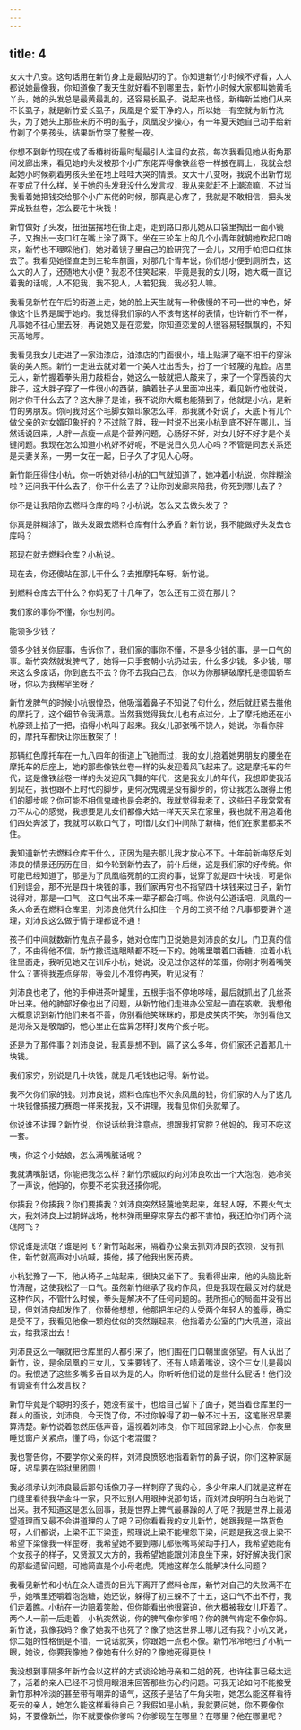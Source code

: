 ```yaml
---
---
---
```

title: 4
---




女大十八变。这句话用在新竹身上是最贴切的了。你知道新竹小时候不好看，人人都说她最像我，你知道像了我天生就好看不到哪里去，新竹小时候大家都叫她黄毛丫头，她的头发总是最黄最乱的，还容易长虱子。说起来也怪，新梅新兰她们从来不长虱子，就是新竹爱长虱子，凤凰是个爱干净的人，所以她一有空就为新竹洗头，为了她头上那些来历不明的虱子，凤凰没少操心，有一年夏天她自己动手给新竹剃了个男孩头，结果新竹哭了整整一夜。

你想不到新竹现在成了香椿树街最时髦最引人注目的女孩，每次我看见她从街角那间发廊出来，看见她的头发被那个小广东佬弄得像铁丝卷一样披在肩上，我就会想起她小时候剃着男孩头坐在地上哇哇大哭的情景。女大十八变呀，我说不出新竹现在变成了什么样，关于她的头发我没什么发言权，我从来就赶不上潮流嘛，不过当我看着她把钱交给那个小广东佬的时候，那真是心疼了，我就是不敢相信，把头发弄成铁丝卷，怎么要花十块钱！

新竹做好了头发，扭扭摆摆地在街上走，走到路口那儿她从口袋里掏出一面小镜子，又掏出一支口红在嘴上涂了两下。坐在三轮车上的几个小青年就朝她吹起口哨来，新竹也不理睬他们，她对着镜子里自己的脸研究了一会儿，又用手帕把口红抹去了。我看见她径直走到三轮车前面，对那几个青年说，你们想小便到厕所去，这么大的人了，还随地大小便？我忍不住笑起来，毕竟是我的女儿呀，她大概一直记着我的话呢，人不犯我，我不犯人，人若犯我，我必犯人嘛。

我看见新竹在午后的街道上走，她的脸上天生就有一种傲慢的不可一世的神色，好像这个世界是属于她的。我觉得我们家的人不该有这样的表情，也许新竹不一样，凡事她不往心里去呀，再说她又是在恋爱，你知道恋爱的人很容易轻飘飘的，不知天高地厚。

我看见我女儿走进了一家油漆店，油漆店的门面很小，墙上贴满了毫不相干的穿泳装的美人照。新竹一走进去就对着一个美人吐出舌头，扮了一个轻蔑的鬼脸。店里无人，新竹握着拳头用力敲柜台，她这么一敲就把人敲来了，来了一个穿西装的大胖子，这大胖子穿了一件很小的西装，腆着肚子从里面冲出来，看见新竹他就说，刚才你干什么去了？这大胖子是谁，我不说你大概也能猜到了，他就是小杭，是新竹的男朋友。你问我对这个毛脚女婿印象怎么样，那我就不好说了，天底下有几个做父亲的对女婿印象好的？不过除了胖，我一时说不出来小杭到底不好在哪儿，当然话说回来，人胖一点瘦一点是个营养问题，心肠好不好，对女儿好不好才是个关键问题。我现在怎么知道小杭好不好呢，不是说日久见人心吗？不管是同志关系还是夫妻关系，一男一女在一起，日子久了才见人心呀。

新竹能压得住小杭，你一听她对待小杭的口气就知道了，她冲着小杭说，你胖糊涂啦？还问我干什么去了，你干什么去了？让你到发廊来陪我，你死到哪儿去了？

你不是让我陪你去燃料仓库的吗？小杭说，怎么又去做头发了？

你真是胖糊涂了，做头发跟去燃料仓库有什么矛盾？新竹说，我不能做好头发去仓库吗？

那现在就去燃料仓库？小杭说。

现在去，你还傻站在那儿干什么？去推摩托车呀。新竹说。

到燃料仓库去干什么？你妈死了十几年了，怎么还有工资在那儿？

我们家的事你不懂，你也别问。

能领多少钱？

领多少钱关你屁事，告诉你了，我们家的事你不懂，不是多少钱的事，是一口气的事。新竹突然就发脾气了，她将一只手套朝小杭扔过去，什么多少钱，多少钱，哪来这么多废话，你到底去不去？你不去我自己去，你以为你那辆破摩托是德国轿车呀，你以为我稀罕坐呀？

新竹发脾气的时候小杭很惶恐，他吸溜着鼻子不知说了句什么，然后就赶紧去推他的摩托了，这个细节令我满意。当然我觉得我女儿也有点过分，上了摩托她还在小杭脖颈上掐了一把，掐得小杭叫了起来。我女儿那张嘴不饶人，她说，你看你胖的，摩托车都快让你压散架了！

那辆红色摩托车在一九八四年的街道上飞驰而过，我的女儿抱着她男朋友的腰坐在摩托车的后座上，她的那些像铁丝卷一样的头发迎着风飞起来了。这是摩托车的年代，这是像铁丝卷一样的头发迎风飞舞的年代，这是我女儿的年代，我想即使我活到现在，我也跟不上时代的脚步，更何况鬼魂是没有脚步的，你让我怎么跟得上他们的脚步呢？你可能不相信鬼魂也是会老的，我就觉得我老了，这些日子我常常有力不从心的感觉，我想要是儿女们都像大姑一样天天呆在家里，我也就不用追着他们四处奔波了，我就可以歇口气了，可惜儿女们中间除了新梅，他们在家里都呆不住。

我知道新竹去燃料仓库干什么，正因为是去那儿我才放心不下。十年前新梅怒斥刘沛良的情景还历历在目，如今轮到新竹去了，前仆后继，这是我们家的好传统。你可能已经知道了，那是为了凤凰临死前的工资的事，说穿了就是四十块钱，可是你们别误会，那不光是四十块钱的事，我们家再穷也不指望四十块钱来过日子，新竹说得对，那是一口气，这口气出不来一辈子都会打嗝。你说句公道话吧，凤凰的一条人命丢在燃料仓库里，刘沛良他凭什么扣住一个月的工资不给？凡事都要讲个道理，刘沛良这么做于情于理都说不通！

孩子们中间就数新竹鬼点子最多，她对仓库门卫说她是刘沛良的女儿，门卫真的信了，不由得他不信，新竹撒谎连眼睛都不眨一下的。她嘴里嚼着口香糖，拉着小杭往里面走，我听见她又在训斥小杭，她说，没见过你这样的笨蛋，你刚才咧着嘴笑什么？害得我差点穿帮，等会儿不准你再笑，听见没有？

刘沛良也老了，他的手伸进茶叶罐里，五根手指不停地哆嗦，最后就抓出了几丝茶叶出来。他的肺部好像也出了问题，从新竹他们走进办公室起一直在咳嗽。我想他大概意识到新竹他们来者不善，你别看他笑眯眯的，那是皮笑肉不笑，你别看他又是沏茶又是敬烟的，他心里正在盘算怎样打发两个孩子呢。

还是为了那件事？刘沛良说，我真是想不到，隔了这么多年，你们家还记着那几十块钱。

我们家穷，别说是几十块钱，就是几毛钱也记得。新竹说。

我不欠你们家的钱。刘沛良说，燃料仓库也不欠余凤凰的钱，你们家的人为了这几十块钱像搞接力赛跑一样来找我，又不讲理，我看见你们头就晕了。

你说谁不讲理？新竹说，你说话给我注意点，想跟我打官腔？他妈的，我可不吃这一套。

咦，你这个小姑娘，怎么满嘴脏话呢？

我就满嘴脏话，你能把我怎么样？新竹示威似的向刘沛良吹出一个大泡泡，她冷笑了一声说，他妈的，你要不老实我还揍你呢。

你揍我？你揍我？你们要揍我？刘沛良突然轻蔑地笑起来，年轻人呀，不要火气太大，我刘沛良上过朝鲜战场，枪林弹雨里穿来穿去的都不害怕，我还怕你们两个流氓阿飞？

你说谁是流氓？谁是阿飞？新竹站起来，隔着办公桌去抓刘沛良的衣领，没有抓住，新竹就高声对小杭喊，揍他，揍了他我出医药费。

小杭犹豫了一下，他从椅子上站起来，很快又坐下了。我看得出来，他的头脑比新竹清醒，这使我松了一口气。虽然新竹继承了我的作风，但是我现在最反对的就是这种作风，不管什么时候，拳头是解决不了任何问题的。我所担心的局面并没有出现，但刘沛良却发作了，你替他想想，他那把年纪的人受两个年轻人的羞辱，确实是受不了，我看见他像一颗炮仗似的突然蹦起来，他指着办公室的门大吼道，滚出去，给我滚出去！

刘沛良这么一嚷就把仓库里的人都引来了，他们围在门口朝里面张望。有人认出了新竹，说，是余凤凰的三女儿，又来要钱了。还有人啧着嘴说，这个三女儿是最凶的。我恨透了这些多嘴多舌自以为是的人，你听听他们说的是些什么屁话！他们没有调查有什么发言权？

新竹毕竟是个聪明的孩子，她没有蛮干，也给自己留下了面子，她当着仓库里的一群人的面说，刘沛良，今天饶了你，不过你躲得了初一躲不过十五，这笔账迟早要算清楚。新竹说着忽然压低声音，逼视着刘沛良，你下班回家路上小心点，你夜里睡觉窗户关紧点，懂了吗，你这个老混蛋？

我也警告你，不要学你父亲的样，刘沛良愤怒地指着新竹的鼻子说，你们这种家庭呀，迟早要在监狱里团圆！

我必须承认刘沛良最后那句话像刀子一样刺穿了我的心，多少年来人们就是这样在门缝里看待我华金斗一家，只不过别人用眼神说那句话，而刘沛良明明白白地说了出来。我不知道这是怎么回事，我是世界上脾气最暴躁的人了吧？我是世界上最渴望道理而又最不会讲道理的人了吧？可你看看我的女儿新竹，她跟我是一路货色呀，人们都说，上梁不正下梁歪，照理说上梁不能埋怨下梁，问题是我这根上梁不希望下梁像我一样歪呀，我希望她不要到哪儿都张嘴骂架动手打人，我希望她能有个女孩子的样子，又贤淑又大方的，我希望她能跟刘沛良坐下来，好好解决我们家的那些遗留问题，可她简直是个小母老虎，凭她这样怎么能解决什么问题？

我看见新竹和小杭在众人谴责的目光下离开了燃料仓库，新竹对自己的失败满不在乎，她嘴里还嚼着泡泡糖，她还说，躲得了初三躲不了十五，这口气不出不行，我们走着瞧。小杭在一边赔着笑脸，但你能看出他很窘迫，他大概被我女儿吓着了。两个人一前一后走着，小杭突然说，你的脾气像你爹吧？你的脾气肯定不像你妈。新竹说，我像我妈？像了她我不也死了？像了她这世界上哪儿还有我？小杭又说，你二姐的性格倒是不错，一说话就笑，你跟她一点也不像。新竹冷冷地扫了小杭一眼，她说，你要我像她？像她有什么好的？像她死得更快！

我没想到事隔多年新竹会以这样的方式谈论她母亲和二姐的死，也许往事已经太远了，活着的亲人已经不习惯用眼泪来回答那些伤心的问题。可我无论如何不能接受新竹那种冷淡的甚至带有嘲弄的语气，这孩子是钻了牛角尖啦，她怎么能这样看待死去的亲人，她怎么能这样看待自己？我假如是小杭，我就要问她，你不要像你妈，不要像新兰，你不就要像你爹吗？你爹现在在哪里？在哪里？他在哪里呢？